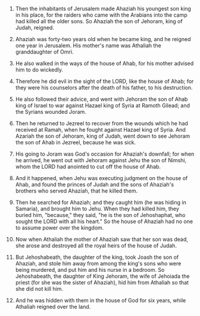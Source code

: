 
1. Then the inhabitants of Jerusalem made Ahaziah his youngest son king in his place, for the raiders who came with the Arabians into the camp had killed all the older sons. So Ahaziah the son of Jehoram, king of Judah, reigned.

2. Ahaziah was forty-two years old when he became king, and he reigned one year in Jerusalem. His mother's name was Athaliah the granddaughter of Omri.

3. He also walked in the ways of the house of Ahab, for his mother advised him to do wickedly.

4. Therefore he did evil in the sight of the LORD, like the house of Ahab; for they were his counselors after the death of his father, to his destruction.

5. He also followed their advice, and went with Jehoram the son of Ahab king of Israel to war against Hazael king of Syria at Ramoth Gilead; and the Syrians wounded Joram.

6. Then he returned to Jezreel to recover from the wounds which he had received at Ramah, when he fought against Hazael king of Syria. And Azariah the son of Jehoram, king of Judah, went down to see Jehoram the son of Ahab in Jezreel, because he was sick.

7. His going to Joram was God's occasion for Ahaziah's downfall; for when he arrived, he went out with Jehoram against Jehu the son of Nimshi, whom the LORD had anointed to cut off the house of Ahab.

8. And it happened, when Jehu was executing judgment on the house of Ahab, and found the princes of Judah and the sons of Ahaziah's brothers who served Ahaziah, that he killed them.

9. Then he searched for Ahaziah; and they caught him (he was hiding in Samaria), and brought him to Jehu. When they had killed him, they buried him, "because," they said, "he is the son of Jehoshaphat, who sought the LORD with all his heart." So the house of Ahaziah had no one to assume power over the kingdom.

10. Now when Athaliah the mother of Ahaziah saw that her son was dead, she arose and destroyed all the royal heirs of the house of Judah.

11. But Jehoshabeath, the daughter of the king, took Joash the son of Ahaziah, and stole him away from among the king's sons who were being murdered, and put him and his nurse in a bedroom. So Jehoshabeath, the daughter of King Jehoram, the wife of Jehoiada the priest (for she was the sister of Ahaziah), hid him from Athaliah so that she did not kill him.

12. And he was hidden with them in the house of God for six years, while Athaliah reigned over the land.


